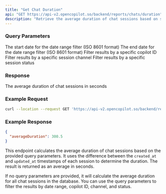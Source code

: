 ```yaml
---
title: "Get Chat Duration"
api: "GET https://api-v2.opencopilot.so/backend/reports/chats/duration"
description: "Retrieve the average duration of chat sessions based on specified criteria"
---
```


### Query Parameters

<ParamField query="startDate" type="string" format="date-time" optional>
  The start date for the date range filter (ISO 8601 format)
</ParamField>

<ParamField query="endDate" type="string" format="date-time" optional>
  The end date for the date range filter (ISO 8601 format)
</ParamField>

<ParamField query="copilot_id" type="string" optional>
  Filter results by a specific copilot ID
</ParamField>

<ParamField query="channel" type="string" optional>
  Filter results by a specific session channel
</ParamField>

<ParamField query="status" type="string" optional>
  Filter results by a specific session status
</ParamField>

### Response

<ResponseField name="averageDuration" type="number">
  The average duration of chat sessions in seconds
</ResponseField>

### Example Request

```bash
curl --location --request GET 'https://api-v2.opencopilot.so/backend/reports/chats/duration?startDate=2023-01-01T00:00:00Z&endDate=2023-12-31T23:59:59Z&copilot_id=abc123'
```

### Example Response

```json
{
  "averageDuration": 300.5
}
```

This endpoint calculates the average duration of chat sessions based on the provided query parameters. It uses the difference between the `created_at` and `updated_at` timestamps of each session to determine the duration. The result is returned as an average in seconds.

If no query parameters are provided, it will calculate the average duration for all chat sessions in the database. You can use the query parameters to filter the results by date range, copilot ID, channel, and status.